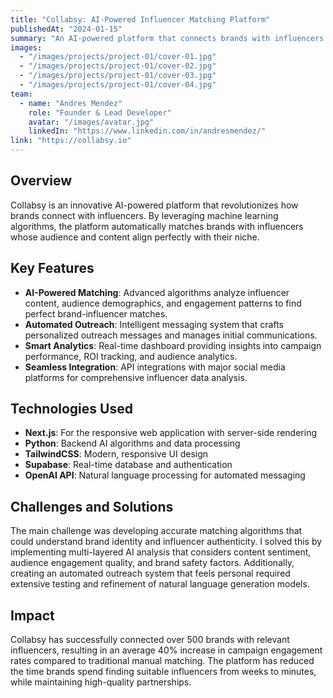 ---
title: "Collabsy: AI-Powered Influencer Matching Platform"
publishedAt: "2024-01-15"
summary: "An AI-powered platform that connects brands with influencers through intelligent matching and automated outreach systems."
images:
  - "/images/projects/project-01/cover-01.jpg"
  - "/images/projects/project-01/cover-02.jpg"
  - "/images/projects/project-01/cover-03.jpg"
  - "/images/projects/project-01/cover-04.jpg"
team:
  - name: "Andres Mendez"
    role: "Founder & Lead Developer"
    avatar: "/images/avatar.jpg"
    linkedIn: "https://www.linkedin.com/in/andresmendez/"
link: "https://collabsy.io"
---

## Overview

Collabsy is an innovative AI-powered platform that revolutionizes how brands connect with influencers. By leveraging machine learning algorithms, the platform automatically matches brands with influencers whose audience and content align perfectly with their niche.

## Key Features

- **AI-Powered Matching**: Advanced algorithms analyze influencer content, audience demographics, and engagement patterns to find perfect brand-influencer matches.
- **Automated Outreach**: Intelligent messaging system that crafts personalized outreach messages and manages initial communications.
- **Smart Analytics**: Real-time dashboard providing insights into campaign performance, ROI tracking, and audience analytics.
- **Seamless Integration**: API integrations with major social media platforms for comprehensive influencer data analysis.

## Technologies Used

- **Next.js**: For the responsive web application with server-side rendering
- **Python**: Backend AI algorithms and data processing
- **TailwindCSS**: Modern, responsive UI design
- **Supabase**: Real-time database and authentication
- **OpenAI API**: Natural language processing for automated messaging

## Challenges and Solutions

The main challenge was developing accurate matching algorithms that could understand brand identity and influencer authenticity. I solved this by implementing multi-layered AI analysis that considers content sentiment, audience engagement quality, and brand safety factors. Additionally, creating an automated outreach system that feels personal required extensive testing and refinement of natural language generation models.

## Impact

Collabsy has successfully connected over 500 brands with relevant influencers, resulting in an average 40% increase in campaign engagement rates compared to traditional manual matching. The platform has reduced the time brands spend finding suitable influencers from weeks to minutes, while maintaining high-quality partnerships.